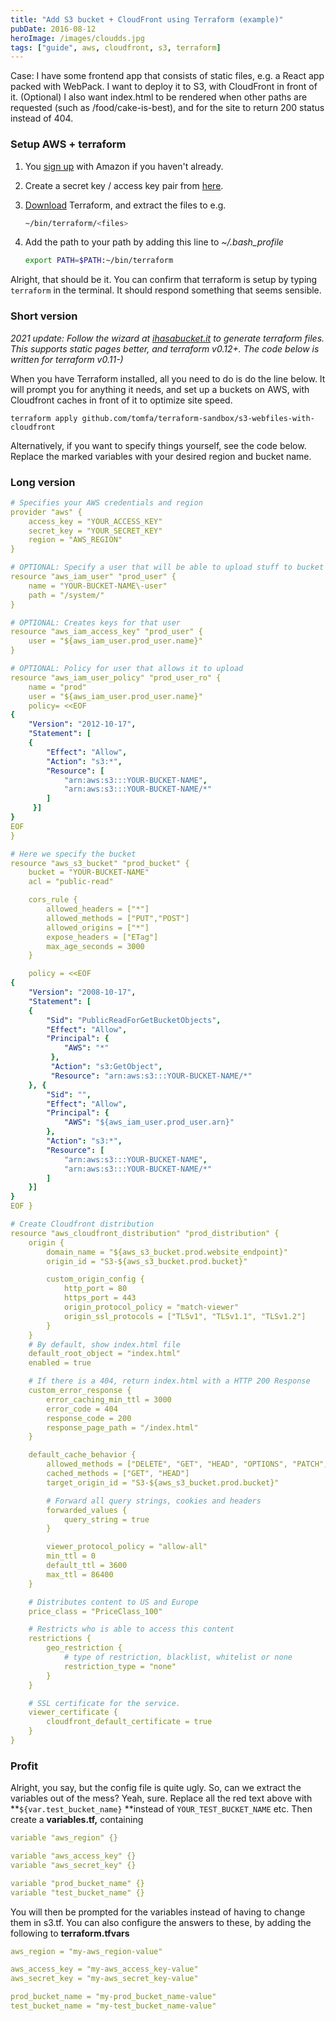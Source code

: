 ```yaml
---
title: "Add S3 bucket + CloudFront using Terraform (example)"
pubDate: 2016-08-12
heroImage: /images/cloudds.jpg
tags: ["guide", aws, cloudfront, s3, terraform]
---
```


Case: I have some frontend app that consists of static files, e.g. a React app packed with WebPack. I want to deploy it to S3, with CloudFront in front of it. (Optional) I also want index.html to be rendered when other paths are requested (such as /food/cake-is-best), and for the site to return 200 status instead of 404.

### Setup AWS + terraform

1.  You [sign up](http://aws.amazon.com/s3/) with Amazon if you haven't already.

2.  Create a secret key / access key pair from [here](https://console.aws.amazon.com/iam/home?#security_credential).

3.  [Download](https://terraform.io/downloads.html) Terraform, and extract the files to e.g.
    ```bash
    ~/bin/terraform/<files>
    ```
4.  Add the path to your path by adding this line to _~/.bash_profile_
    ```bash
    export PATH=$PATH:~/bin/terraform
    ```

Alright, that should be it. You can confirm that terraform is setup by typing `terraform` in the terminal. It should respond something that seems sensible.

### Short version

_2021 update: Follow the wizard at [ihasabucket.it](https://ihasabucket.it/) to generate terraform files. This supports static pages better, and terraform v0.12+. The code below is written for terraform v0.11-)_

When you have Terraform installed, all you need to do is do the line below. It will prompt you for anything it needs, and set up a buckets on AWS, with Cloudfront caches in front of it to optimize site speed.

```
terraform apply github.com/tomfa/terraform-sandbox/s3-webfiles-with-cloudfront
```

Alternatively, if you want to specify things yourself, see the code below. Replace the marked variables with your desired region and bucket name.

### Long version

```yaml
# Specifies your AWS credentials and region
provider "aws" {
    access_key = "YOUR_ACCESS_KEY"
    secret_key = "YOUR_SECRET_KEY"
    region = "AWS_REGION"
}

# OPTIONAL: Specify a user that will be able to upload stuff to bucket
resource "aws_iam_user" "prod_user" {
    name = "YOUR-BUCKET-NAME\-user"
    path = "/system/"
}

# OPTIONAL: Creates keys for that user
resource "aws_iam_access_key" "prod_user" {
    user = "${aws_iam_user.prod_user.name}"
}

# OPTIONAL: Policy for user that allows it to upload
resource "aws_iam_user_policy" "prod_user_ro" {
    name = "prod"
    user = "${aws_iam_user.prod_user.name}"
    policy= <<EOF
{
    "Version": "2012-10-17",
    "Statement": [
    {
        "Effect": "Allow",
        "Action": "s3:*",
        "Resource": [
            "arn:aws:s3:::YOUR-BUCKET-NAME",
            "arn:aws:s3:::YOUR-BUCKET-NAME/*"
        ]
     }]
}
EOF
}

# Here we specify the bucket
resource "aws_s3_bucket" "prod_bucket" {
    bucket = "YOUR-BUCKET-NAME"
    acl = "public-read"

    cors_rule {
        allowed_headers = ["*"]
        allowed_methods = ["PUT","POST"]
        allowed_origins = ["*"]
        expose_headers = ["ETag"]
        max_age_seconds = 3000
    }

    policy = <<EOF
{
    "Version": "2008-10-17",
    "Statement": [
    {
        "Sid": "PublicReadForGetBucketObjects",
        "Effect": "Allow",
        "Principal": {
            "AWS": "*"
         },
         "Action": "s3:GetObject",
         "Resource": "arn:aws:s3:::YOUR-BUCKET-NAME/*"
    }, {
        "Sid": "",
        "Effect": "Allow",
        "Principal": {
            "AWS": "${aws_iam_user.prod_user.arn}"
        },
        "Action": "s3:*",
        "Resource": [
            "arn:aws:s3:::YOUR-BUCKET-NAME",
            "arn:aws:s3:::YOUR-BUCKET-NAME/*"
        ]
    }]
}
EOF }

# Create Cloudfront distribution
resource "aws_cloudfront_distribution" "prod_distribution" {
    origin {
        domain_name = "${aws_s3_bucket.prod.website_endpoint}"
        origin_id = "S3-${aws_s3_bucket.prod.bucket}"

        custom_origin_config {
            http_port = 80
            https_port = 443
            origin_protocol_policy = "match-viewer"
            origin_ssl_protocols = ["TLSv1", "TLSv1.1", "TLSv1.2"]
        }
    }
    # By default, show index.html file
    default_root_object = "index.html"
    enabled = true

    # If there is a 404, return index.html with a HTTP 200 Response
    custom_error_response {
        error_caching_min_ttl = 3000
        error_code = 404
        response_code = 200
        response_page_path = "/index.html"
    }

    default_cache_behavior {
        allowed_methods = ["DELETE", "GET", "HEAD", "OPTIONS", "PATCH", "POST", "PUT"]
        cached_methods = ["GET", "HEAD"]
        target_origin_id = "S3-${aws_s3_bucket.prod.bucket}"

        # Forward all query strings, cookies and headers
        forwarded_values {
            query_string = true
        }

        viewer_protocol_policy = "allow-all"
        min_ttl = 0
        default_ttl = 3600
        max_ttl = 86400
    }

    # Distributes content to US and Europe
    price_class = "PriceClass_100"

    # Restricts who is able to access this content
    restrictions {
        geo_restriction {
            # type of restriction, blacklist, whitelist or none
            restriction_type = "none"
        }
    }

    # SSL certificate for the service.
    viewer_certificate {
        cloudfront_default_certificate = true
    }
}
```

### Profit

Alright, you say, but the config file is quite ugly. So, can we extract the variables out of the mess? Yeah, sure. Replace all the red text above with **`${var.test_bucket_name}` **instead of `YOUR_TEST_BUCKET_NAME` etc. Then create a **variables.tf,** containing

```yaml
variable "aws_region" {}

variable "aws_access_key" {}
variable "aws_secret_key" {}

variable "prod_bucket_name" {}
variable "test_bucket_name" {}
```

You will then be prompted for the variables instead of having to change them in s3.tf. You can also configure the answers to these, by adding the following to **terraform.tfvars**

```yaml
aws_region = "my-aws_region-value"

aws_access_key = "my-aws_access_key-value"
aws_secret_key = "my-aws_secret_key-value"

prod_bucket_name = "my-prod_bucket_name-value"
test_bucket_name = "my-test_bucket_name-value"
```
